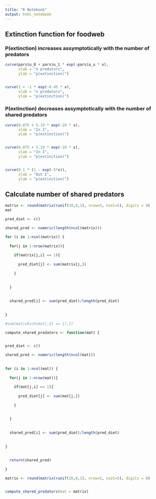 ```yaml
---
title: "R Notebook"
output: html_notebook
---
```


## Extinction function for foodweb



### P(extinction) increases assymptotically with the number of predators

```r
curve(pars$u_0 + pars$u_1 * exp(-pars$a_u * x), 
      xlab = "n predators",
      ylab = "p(extinction)")


curve(1 + -1 * exp(-0.45 * x), 
      xlab = "n predators",
      ylab = "p(extinction)")
```




### P(extinction) decreases assymptotically with the number of shared predators

```r


curve(0.075 + 5.19 * exp(-10 * x), 
      xlab = "In I",
      ylab = "p(extinction)")


curve(0.075 + 5.19 * exp(-10 * x), 
      xlab = "In I",
      ylab = "p(extinction)")


curve(0.1 * (1 - exp(-5*x)), 
      xlab = "Out I",
      ylab = "p(extinction)")
```


## Calculate  number of shared predators


```r
matrix <- round(matrix(runif(10,0,1), nrow=5, ncol=5), digits = 0)
mat
```



```r



pred_diet <- c()

shared_pred <- numeric(length(ncol(matrix)))

for (i in 1:ncol(matrix)) {
  
  for(j in 1:nrow(matrix)){
    
    if(matrix[j,i] == 1){
      
      pred_diet[j] <- sum(matrix[j,])
      
    }
    
    
  }
  
  
  shared_pred[i] <- sum(pred_diet)/length(pred_diet)
  
  
}

#sum(mat[which(mat[,2] == 1),])


```




```r

compute_shared_predators <- function(mat) {
  

pred_diet <- c()

shared_pred <- numeric(length(ncol(mat)))
  
  
for (i in 1:ncol(mat)) {
  
  for(j in 1:nrow(mat)){
    
    if(mat[j,i] == 1){
      
      pred_diet[j] <- sum(mat[j,])
      
    }
    
    
  }
  
  
  shared_pred[i] <- sum(pred_diet)/length(pred_diet)
  
  
}
  
  
  return(shared_pred)
  
}

matrix <- round(matrix(runif(10,0,1), nrow=5, ncol=5), digits = 0)


compute_shared_predators(mat = matrix)
```


























